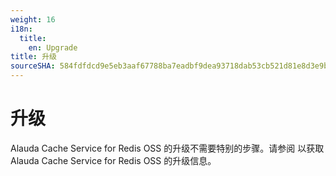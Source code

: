 ```yaml
---
weight: 16
i18n:
  title:
    en: Upgrade
title: 升级
sourceSHA: 584fdfdcd9e5eb3aaf67788ba7eadbf9dea93718dab53cb521d81e8d3e9bf9d3
---
```


# 升级

Alauda Cache Service for Redis OSS 的升级不需要特别的步骤。请参阅 <ExternalSiteLink name="acp" href="/upgrade" children="升级 Operator" /> 以获取 Alauda Cache Service for Redis OSS 的升级信息。
